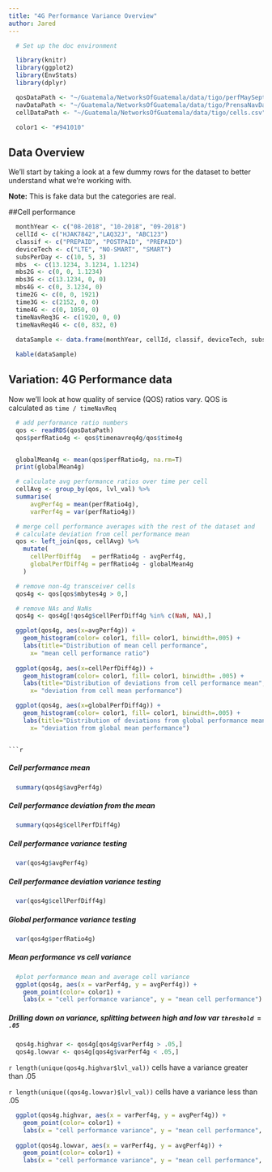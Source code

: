 ```yaml
---
title: "4G Performance Variance Overview"
author: Jared
---
```




```r
  # Set up the doc environment 

  library(knitr)
  library(ggplot2)
  library(EnvStats)
  library(dplyr)

  qosDataPath <- "~/Guatemala/NetworksOfGuatemala/data/tigo/perfMaySept.RData"
  navDataPath <- "~/Guatemala/NetworksOfGuatemala/data/tigo/PrensaNavData.RData"
  cellDataPath <- "~/Guatemala/NetworksOfGuatemala/data/tigo/cells.csv"    

  color1 <- "#941010"

```

## Data Overview
We'll start by taking a look at a few dummy rows for the dataset to better understand what we're working with.  

**Note:** This is fake data but the categories are real.

##Cell performance
```r

  monthYear <- c("08-2018", "10-2018", "09-2018")
  cellId <- c("HJAK7842","LAQ32J", "ABC123") 
  classif <- c("PREPAID", "POSTPAID", "PREPAID")
  deviceTech <- c("LTE", "NO-SMART", "SMART")
  subsPerDay <- c(10, 5, 3)
  mbs  <- c(13.1234, 3.1234, 1.1234)
  mbs2G <- c(0, 0, 1.1234)
  mbs3G <- c(13.1234, 0, 0)
  mbs4G <- c(0, 3.1234, 0)
  time2G <- c(0, 0, 1921) 
  time3G <- c(2152, 0, 0) 
  time4G <- c(0, 1050, 0) 
  timeNavReq3G <- c(1920, 0, 0)
  timeNavReq4G <- c(0, 832, 0)
  
  dataSample <- data.frame(monthYear, cellId, classif, deviceTech, subsPerDay, mbs, mbs2G, mbs3G, mbs4G, time2G, time3G, time4G, timeNavReq3G, timeNavReq4G) 

  kable(dataSample)
```

## Variation: 4G Performance data
Now we'll look at how quality of service (QOS) ratios vary.
QOS is calculated as `time / timeNavReq`

```r
  # add performance ratio numbers
  qos <- readRDS(qosDataPath)
  qos$perfRatio4g <- qos$timenavreq4g/qos$time4g


  globalMean4g <- mean(qos$perfRatio4g, na.rm=T)
  print(globalMean4g)

  # calculate avg performance ratios over time per cell 
  cellAvg <- group_by(qos, lvl_val) %>%
  summarise(
      avgPerf4g = mean(perfRatio4g),
      varPerf4g = var(perfRatio4g))

  # merge cell performance averages with the rest of the dataset and
  # calculate deviation from cell performance mean
  qos <- left_join(qos, cellAvg) %>%
    mutate(
      cellPerfDiff4g   = perfRatio4g - avgPerf4g,
      globalPerfDiff4g = perfRatio4g - globalMean4g
    )

  # remove non-4g transceiver cells
  qos4g <- qos[qos$mbytes4g > 0,]

  # remove NAs and NaNs
  qos4g <- qos4g[!qos4g$cellPerfDiff4g %in% c(NaN, NA),]
``` 
```r
  ggplot(qos4g, aes(x=avgPerf4g)) + 
    geom_histogram(color= color1, fill= color1, binwidth=.005) + 
    labs(title="Distribution of mean cell performance", 
      x= "mean cell performance ratio")
  
  ggplot(qos4g, aes(x=cellPerfDiff4g)) + 
    geom_histogram(color= color1, fill= color1, binwidth= .005) + 
    labs(title="Distribution of deviations from cell performance mean", 
      x= "deviation from cell mean performance")

  ggplot(qos4g, aes(x=globalPerfDiff4g)) + 
    geom_histogram(color= color1, fill= color1, binwidth=.005) + 
    labs(title="Distribution of deviations from global performance mean", 
      x= "deviation from global mean performance")
```
```

```r
```
##### Cell performance mean
```r
  summary(qos4g$avgPerf4g)
```
##### Cell performance deviation from the mean
```r
  summary(qos4g$cellPerfDiff4g)
```
##### Cell performance variance testing
```r
  var(qos4g$avgPerf4g)
```
##### Cell performance deviation variance testing
```r
  var(qos4g$cellPerfDiff4g)
```
##### Global performance variance testing
```r
  var(qos4g$perfRatio4g)
```
##### Mean performance vs cell variance
```r
  #plot performance mean and average cell variance
  ggplot(qos4g, aes(x = varPerf4g, y = avgPerf4g)) +
    geom_point(color= color1) + 
    labs(x = "cell performance variance", y = "mean cell performance")

```

##### Drilling down on variance, splitting between high and low var `threshold = .05`
```r
  qos4g.highvar <- qos4g[qos4g$varPerf4g > .05,]
  qos4g.lowvar <- qos4g[qos4g$varPerf4g < .05,]
```
`r length(unique(qos4g.highvar$lvl_val)) ` cells have a variance greater than .05  

`r length(unique((qos4g.lowvar)$lvl_val)) ` cells have a variance less than .05

```r
  ggplot(qos4g.highvar, aes(x = varPerf4g, y = avgPerf4g)) +
    geom_point(color= color1) + 
    labs(x = "cell performance variance", y = "mean cell performance", title="High Variance")
  
  ggplot(qos4g.lowvar, aes(x = varPerf4g, y = avgPerf4g)) +
    geom_point(color= color1) + 
    labs(x = "cell performance variance", y = "mean cell performance", title="Low Variance")
  

```





